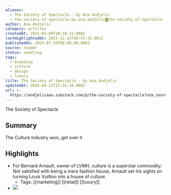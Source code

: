 ```yaml
---
aliases:
  - The Society of Spectacle - by Ana Andjelic
  - the-society-of-spectacle-by-ana-andjelic◙the-society-of-spectacle
author: Ana Andjelic
category: articles
createdAt: 2025-02-09T20:38:31.000Z
lastHighlightedOn: 2023-12-22T09:55:35.001Z
publishedOn: 2023-07-10T00:00:00.000Z
source: reader
status: seedling
tags:
  - branding
  - culture
  - design
  - luxury
title: The Society of Spectacle - by Ana Andjelic
updatedAt: 2025-04-12T15:55:16.000Z
url: >-
  https://andjelicaaa.substack.com/p/the-society-of-spectacle?utm_source=substack&utm_medium=email
---
```

The Society of Spectacle

## Summary

The Culture Industry won, get over it

## Highlights

- For Bernard Arnault, owner of LVMH, culture is a superstar commodity. Not satisfied with being a mere fashion house, Arnault set his sights on turning Louis Vuitton into a house of culture.
    - Tags: [[marketing]] [[retail]] [[luxury]]
- [![](https://substackcdn.com/image/fetch/w_1456,c_limit,f_auto,q_auto:good,fl_progressive:steep/https%3A%2F%2Fsubstack-post-media.s3.amazonaws.com%2Fpublic%2Fimages%2Fea5c4247-4a0f-458e-ae54-ac244787fc3f_1306x872.jpeg)](https://substackcdn.com/image/fetch/f_auto,q_auto:good,fl_progressive:steep/https%3A%2F%2Fsubstack-post-media.s3.amazonaws.com%2Fpublic%2Fimages%2Fea5c4247-4a0f-458e-ae54-ac244787fc3f_1306x872.jpeg)

